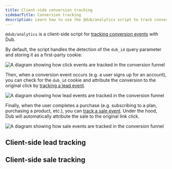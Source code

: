 ```yaml
---
title: Client-side conversion tracking
sidebarTitle: Conversion tracking
description: Learn how to use the @dub/analytics script to track conversion events on the client-side
---
```


`@dub/analytics` is a client-side script for [tracking conversion events](/conversions/quickstart) with Dub.

By default, the script handles the detection of the `dub_id` query parameter and storing it as a first-party cookie:

<Frame>
  <img
    className="rounded-lg border border-gray-100"
    src="https://assets.dub.co/help/conversion-click-event.png"
    alt="A diagram showing how click events are tracked in the conversion funnel"
  />
</Frame>

Then, when a conversion event occurs (e.g. a user signs up for an account), you can check for the `dub_id` cookie and attribute the conversion to the original click by [tracking a lead event](/conversions/leads/introduction).

<Frame>
  <img
    className="rounded-lg border border-gray-100"
    src="https://assets.dub.co/help/conversion-lead-event.png"
    alt="A diagram showing how lead events are tracked in the conversion funnel"
  />
</Frame>

Finally, when the user completes a purchase (e.g. subscribing to a plan, purchasing a product, etc.), you can [track a sale event](/conversions/sales/introduction). Under the hood, Dub will automatically attribute the sale to the original link click.

<Frame>
  <img
    className="rounded-lg border border-gray-100"
    src="https://assets.dub.co/help/conversion-sale-event.png"
    alt="A diagram showing how sale events are tracked in the conversion funnel"
  />
</Frame>

## Client-side lead tracking


<ClientSideLeadTracking />

## Client-side sale tracking


<ClientSideSaleTracking />
